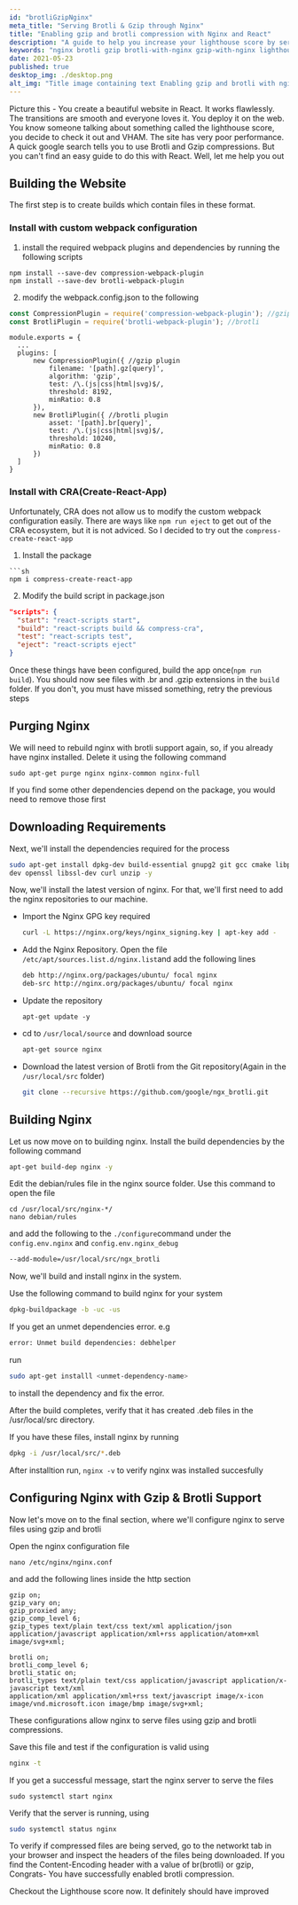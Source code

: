 ```yaml
---
id: "brotliGzipNginx"
meta_title: "Serving Brotli & Gzip through Nginx"
title: "Enabling gzip and brotli compression with Nginx and React"
description: "A guide to help you increase your lighthouse score by serving brotli and gzip compressed pages through nginx. Also contains explanation about how to encode your react application builds in brotli and gzip"
keywords: "nginx brotli gzip brotli-with-nginx gzip-with-nginx lighthouse"
date: 2021-05-23
published: true
desktop_img: ./desktop.png
alt_img: "Title image containing text Enabling gzip and brotli with nginx"
---
```


Picture this - You create a beautiful website in React. It works flawlessly. The transitions are smooth and everyone loves it. You deploy it on the web. You know someone talking about something called the lighthouse score, you decide to check it out and VHAM. The site has very poor performance. A quick google search tells you to use Brotli and Gzip compressions. But you can't find an easy guide to do this with React. Well, let me help you out

## Building the Website

The first step is to create builds which contain files in these format.

### Install with custom webpack configuration

1. install the required webpack plugins and dependencies by running the following scripts

```shell
npm install --save-dev compression-webpack-plugin
npm install --save-dev brotli-webpack-plugin
```

2. modify the webpack.config.json to the following
  
  ```javascript
  const CompressionPlugin = require('compression-webpack-plugin'); //gzip
  const BrotliPlugin = require('brotli-webpack-plugin'); //brotli
  ```
  
  ```
  module.exports = {
    ...
    plugins: [
        new CompressionPlugin({ //gzip plugin
            filename: '[path].gz[query]',
            algorithm: 'gzip',
            test: /\.(js|css|html|svg)$/,
            threshold: 8192,
            minRatio: 0.8
        }),
        new BrotliPlugin({ //brotli plugin
            asset: '[path].br[query]',
            test: /\.(js|css|html|svg)$/,
            threshold: 10240,
            minRatio: 0.8
        })
    ]
  }
  ```
  

### Install with CRA(Create-React-App)

Unfortunately, CRA does not allow us to modify the custom webpack configuration easily. There are ways like `npm run eject` to get out of the CRA ecosystem, but it is not adviced. So I decided to try out the `compress-create-react-app`

1. Install the package

````
```sh
npm i compress-create-react-app
````

2. Modify the build script in package.json
  
  ```json
  "scripts": {
    "start": "react-scripts start",
    "build": "react-scripts build && compress-cra",
    "test": "react-scripts test",
    "eject": "react-scripts eject"
  }
  ```
  

Once these things have been configured, build the app once(`npm run build`). You should now see files with .br and .gzip extensions in the `build` folder. If you don't, you must have missed something, retry the previous steps

## Purging Nginx

We will need to rebuild nginx with brotli support again, so, if you already have nginx installed. Delete it using the following command

```shell
sudo apt-get purge nginx nginx-common nginx-full
```

If you find some other dependencies depend on the package, you would need to remove those first

## Downloading Requirements

Next, we'll install the dependencies required for the process

```sh
sudo apt-get install dpkg-dev build-essential gnupg2 git gcc cmake libpcre3 libpcre3-dev zlib1g zlib1g-
dev openssl libssl-dev curl unzip -y
```

Now, we'll install the latest version of nginx. For that, we'll first need to add the nginx repositories to our machine.

- Import the Nginx GPG key required
  
  ```sh
  curl -L https://nginx.org/keys/nginx_signing.key | apt-key add -
  ```
  
- Add the Nginx Repository. Open the file `/etc/apt/sources.list.d/nginx.list`and add the following lines
  
  ```sh
  deb http://nginx.org/packages/ubuntu/ focal nginx
  deb-src http://nginx.org/packages/ubuntu/ focal nginx
  ```
  
- Update the repository
  
  ```shell
  apt-get update -y
  ```
  
- cd to `/usr/local/source` and download source
  
  ```sh
  apt-get source nginx
  ```
  
- Download the latest version of Brotli from the Git repository(Again in the `/usr/local/src` folder)
  
  ```sh
  git clone --recursive https://github.com/google/ngx_brotli.git
  ```
  

## Building Nginx

Let us now move on to building nginx. Install the build dependencies by the following command

```sh
apt-get build-dep nginx -y
```

Edit the debian/rules file in the nginx source folder. Use this command to open the file

```shell
cd /usr/local/src/nginx-*/
nano debian/rules
```

and add the following to the `./configure`command under the `config.env.nginx` and `config.env.nginx_debug`

```sh
--add-module=/usr/local/src/ngx_brotli
```

Now, we'll build and install nginx in the system.

Use the following command to build nginx for your system

```sh
dpkg-buildpackage -b -uc -us
```

If you get an unmet dependencies error. e.g

```sh
error: Unmet build dependencies: debhelper
```

run

```sh
sudo apt-get installl <unmet-dependency-name>
```

to install the dependency and fix the error.

After the build completes, verify that it has created .deb files in the /usr/local/src directory.

If you have these files, install nginx by running

```sh
dpkg -i /usr/local/src/*.deb
```

After installtion run, `nginx -v` to verify nginx was installed succesfully

## Configuring Nginx with Gzip & Brotli Support

Now let's move on to the final section, where we'll configure nginx to serve files using gzip and brotli

Open the nginx configuration file

```shell
nano /etc/nginx/nginx.conf
```

and add the following lines inside the http section

```nginx
gzip on;
gzip_vary on;
gzip_proxied any;
gzip_comp_level 6;
gzip_types text/plain text/css text/xml application/json application/javascript application/xml+rss application/atom+xml image/svg+xml;

brotli on;
brotli_comp_level 6;
brotli_static on;
brotli_types text/plain text/css application/javascript application/x-javascript text/xml 
application/xml application/xml+rss text/javascript image/x-icon 
image/vnd.microsoft.icon image/bmp image/svg+xml;
```

These configurations allow nginx to serve files using gzip and brotli compressions.

Save this file and test if the configuration is valid using

```sh
nginx -t
```

If you get a successful message, start the nginx server to serve the files

```shell
sudo systemctl start nginx
```

Verify that the server is running, using

```sh
sudo systemctl status nginx
```

To verify if compressed files are being served, go to the networkt tab in your browser and inspect the headers of the files being downloaded. If you find the Content-Encoding header with a value of br(brotli) or gzip, Congrats- You have successfully enabled brotli compression.

Checkout the Lighthouse score now. It definitely should have improved